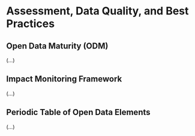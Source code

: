 # Assessment, Data Quality, and Best Practices

## Open Data Maturity (ODM)

(...)

## Impact Monitoring Framework

(...)

## Periodic Table of Open Data Elements

(...)